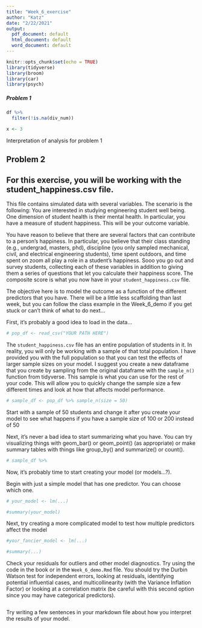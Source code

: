 ```yaml
---
title: "Week_6_exercise"
author: "Katz"
date: "2/22/2021"
output:
  pdf_document: default
  html_document: default
  word_document: default
---
```


```r
knitr::opts_chunk$set(echo = TRUE)
library(tidyverse)
library(broom)
library(car)
library(psych)
```

##### Problem 1


```r

df %>%
  filter(!is.na(div_num))
```




```r

x <- 3

```

Interpretation of analysis for problem 1

## Problem 2



## For this exercise, you will be working with the student_happiness.csv file.

This file contains simulated data with several variables. The scenario is the following: 
You are interested in studying engineering student well being. One dimension of student health is their mental health. In particular, you have a measure of student happiness. This will be your outcome variable.

You have reason to believe that there are several factors that can contribute to a person's happiness. In particular, you believe that their class standing (e.g., undergrad, masters, phd), discipline (you only sampled mechanical, civil, and electrical engineering students), time spent outdoors, and time spent on zoom all play a role in a student's happiness. Sooo you go out and survey students, collecting each of these variables in addition to giving them a series of questions that let you calculate their happiness score. The composite score is what you now have in your `student_happiness.csv` file.

The objective here is to model the outcome as a function of the different predictors that you have. There will be a little less scaffolding than last week, but you can follow the class example in the Week_6_demo if you get stuck or can't think of what to do next...


First, it's probably a good idea to load in the data...
```r

# pop_df <- read_csv("YOUR PATH HERE")

```


The `student_happiness.csv` file has an entire population of students in it. In reality, you will only be working with a sample of that total population. I have provided you with the full population so that you can test the effects of larger sample sizes on your model. I suggest you create a new dataframe that you create by sampling from the original dataframe with the `sample_n()` function from tidyverse. This sample is what you can use for the rest of your code. This will allow you to quickly change the sample size a few different times and look at how that affects model performance.


```r

# sample_df <- pop_df %>% sample_n(size = 50) 

```
Start with a sample of 50 students and change it after you create your model to see what happens if you have a sample size of 100 or 200 instead of 50


Next, it's never a bad idea to start summarizing what you have. You can try visualizing things with geom_bar() or geom_point() (as appropriate) or make summary tables with things like group_by() and summarize() or count().

```r

# sample_df %>% 

```

Now, it's probably time to start creating your model (or models...?).

Begin with just a simple model that has one predictor. You can choose which one.

```r
# your_model <- lm(...)

#summary(your_model)

```


Next, try creating a more complicated model to test how multiple predictors affect the model

```r
#your_fancier_model <- lm(...)

#summary(...)
```


Check your residuals for outliers and other model diagnostics. Try using the code in the book or in the `Week_6_demo.Rmd` file. You should try the Durbin Watson test for independent errors, looking at residuals, identifying potential influential cases, and multicollinearity (with the Variance Inflation Factor) or looking at a correlation matrix (be careful with this second option since you may have categorical predictors).

```r

```




Try writing a few sentences in your markdown file about how you interpret the results of your model.




